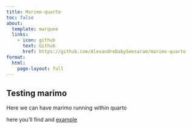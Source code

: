 ```yaml
---
title: Marimo-quarto
toc: false
about:
  template: marquee
  links:
    - icon: github
      text: Github
      href: https://github.com/AlexandreDabySeesaram/marimo-quarto
format:
  html:
    page-layout: full
---
```


## Testing marimo

Here we can have marimo running within quarto


here you'll find and [example](marimo.qmd)
